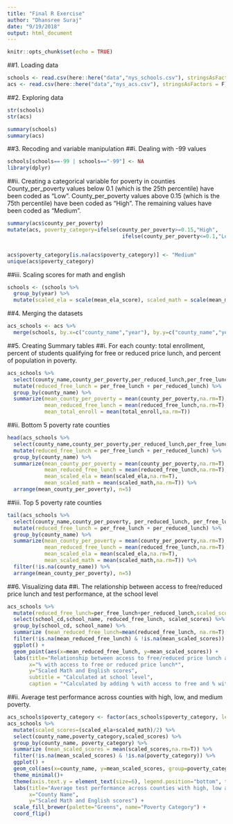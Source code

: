 ```yaml
---
title: "Final R Exercise"
author: "Dhansree Suraj"
date: "9/19/2018"
output: html_document
---
```


```r
knitr::opts_chunk$set(echo = TRUE)
```

##1. Loading data
```r
schools <- read.csv(here::here("data","nys_schools.csv"), stringsAsFactors = F)
acs <- read.csv(here::here("data","nys_acs.csv"), stringsAsFactors = F)

```

##2. Exploring data
```r
str(schools)
str(acs)

summary(schools)
summary(acs)
```

##3. Recoding and variable manipulation
##i. Dealing with -99 values
```r
schools[schools==-99 | schools=="-99"] <- NA
library(dplyr)
```

##ii. Creating a categorical variable for poverty in counties
County_per_poverty values below 0.1 (which is the 25th percentile) have been coded as "Low".
County_per_poverty values above 0.15 (which is the 75th percentile) have been coded as "High".
The remaining values have been coded as "Medium".
```r
summary(acs$county_per_poverty)
mutate(acs, poverty_category=ifelse(county_per_poverty>=0.15,"High", 
                                     ifelse(county_per_poverty<=0.1,"Low", "Medium")))


acs$poverty_category[is.na(acs$poverty_category)] <- "Medium"
unique(acs$poverty_category)
```

##iii. Scaling scores for math and english
```r
schools <- (schools %>% 
  group_by(year) %>% 
  mutate(scaled_ela = scale(mean_ela_score), scaled_math = scale(mean_math_score)))

```

##4. Merging the datasets
```r
acs_schools <- acs %>% 
  merge(schools, by.x=c("county_name","year"), by.y=c("county_name","year"), all.x=T, all.y=T)
```

##5. Creating Summary tables
##i. For each county: total enrollment, percent of students qualifying for free or reduced price lunch, and percent of population in poverty.
```r
acs_schools %>% 
  select(county_name,county_per_poverty,per_reduced_lunch,per_free_lunch,total_enroll) %>% 
  mutate(reduced_free_lunch = per_free_lunch + per_reduced_lunch) %>% 
  group_by(county_name) %>% 
  summarize(mean_county_per_poverty = mean(county_per_poverty,na.rm=T),
            mean_reduced_free_lunch = mean(reduced_free_lunch,na.rm=T),
            mean_total_enroll = mean(total_enroll,na.rm=T))
```

##ii. Bottom 5 poverty rate counties
```r
head(acs_schools %>% 
  select(county_name,county_per_poverty,per_reduced_lunch,per_free_lunch,scaled_ela,scaled_math) %>% 
  mutate(reduced_free_lunch = per_free_lunch + per_reduced_lunch) %>% 
  group_by(county_name) %>% 
  summarize(mean_county_per_poverty = mean(county_per_poverty,na.rm=T),
            mean_reduced_free_lunch = mean(reduced_free_lunch,na.rm=T),
            mean_scaled_ela = mean(scaled_ela,na.rm=T),
            mean_scaled_math = mean(scaled_math,na.rm=T)) %>% 
  arrange(mean_county_per_poverty), n=5)
```

##iii. Top 5 poverty rate counties
```r
tail(acs_schools %>% 
  select(county_name,county_per_poverty, per_reduced_lunch, per_free_lunch, scaled_ela,scaled_math) %>% 
  mutate(reduced_free_lunch = per_free_lunch + per_reduced_lunch) %>% 
  group_by(county_name) %>% 
  summarize(mean_county_per_poverty = mean(county_per_poverty,na.rm=T),
            mean_reduced_free_lunch = mean(reduced_free_lunch,na.rm=T),
            mean_scaled_ela = mean(scaled_ela,na.rm=T),
            mean_scaled_math = mean(scaled_math,na.rm=T)) %>% 
  filter(!is.na(county_name)) %>% 
  arrange(mean_county_per_poverty), n=5)
```

##6. Visualizing data
##i. The relationship between access to free/reduced price lunch and test performance, at the school level
```r
acs_schools %>% 
  mutate(reduced_free_lunch=per_free_lunch+per_reduced_lunch,scaled_scores=(scaled_ela+scaled_math)/2) %>%
  select(school_cd,school_name, reduced_free_lunch, scaled_scores) %>% 
  group_by(school_cd, school_name) %>%
  summarize (mean_reduced_free_lunch=mean(reduced_free_lunch, na.rm=T), mean_scaled_scores = mean(scaled_scores,na.rm=T)) %>% 
  filter(!is.na(mean_reduced_free_lunch) & !is.na(mean_scaled_scores)) %>% 
  ggplot() +
  geom_point(aes(x=mean_reduced_free_lunch, y=mean_scaled_scores)) +
  labs(title="Relationship between access to free/reduced price lunch and performance score",
       x="% with access to free or reduced price lunch*",
       y="Scaled Math and English scores",
       subtitle = "Calculated at school level",
       caption = "*Calculated by adding % with access to free and % with access to reduced price lunches")

```

##ii. Average test performance across counties with high, low, and medium poverty.
```r
acs_schools$poverty_category <- factor(acs_schools$poverty_category, levels = c("Low","Medium","High"))
acs_schools %>% 
  mutate(scaled_scores=(scaled_ela+scaled_math)/2) %>%
  select(county_name,poverty_category,scaled_scores) %>% 
  group_by(county_name, poverty_category) %>%
  summarize (mean_scaled_scores = mean(scaled_scores,na.rm=T)) %>% 
  filter(!is.na(mean_scaled_scores) & !is.na(poverty_category)) %>% 
  ggplot() +
  geom_col(aes(x=county_name, y=mean_scaled_scores, group=poverty_category, fill=poverty_category)) +
  theme_minimal()+
  theme(axis.text.y = element_text(size=6), legend.position="bottom", text = element_text(size=10)) +
  labs(title="Average test performance across counties with high, low and medium poverty",
       x="County Name",
       y="Scaled Math and English scores") + 
  scale_fill_brewer(palette="Greens", name="Poverty Category") +
  coord_flip()
```


